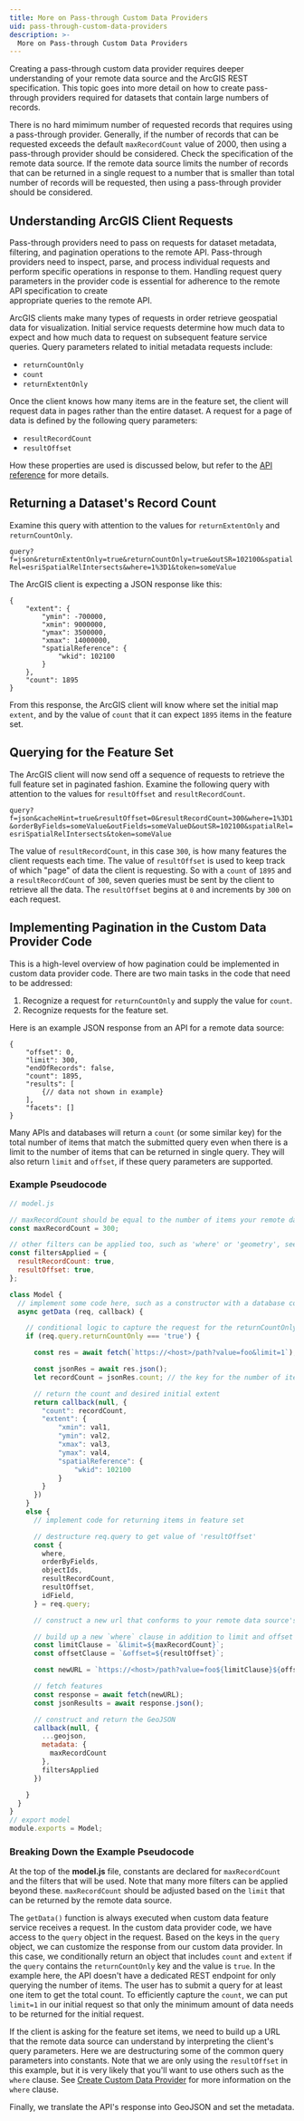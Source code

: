 ```yaml
---
title: More on Pass-through Custom Data Providers
uid: pass-through-custom-data-providers
description: >-
  More on Pass-through Custom Data Providers
---
```


Creating a pass-through custom data provider requires deeper understanding 
of your remote data source and the ArcGIS REST specification. This topic goes into 
more detail on how to create pass-through providers required for datasets that 
contain large numbers of records.

There is no hard mimimum number of requested records that requires using 
a pass-through provider. Generally, if the number of records that can be 
requested exceeds the default `maxRecordCount` value of 2000, then using a pass-through 
provider should be considered. Check the specification of the remote data source. If 
the remote data source limits the number of records that can be returned in a single 
request to a number that is smaller than total number of records will be requested, then 
using a pass-through provider should be considered.

## Understanding ArcGIS Client Requests 

Pass-through providers need to pass on requests for dataset metadata, filtering, and pagination 
operations to the remote API. Pass-through providers need to inspect, parse, and process individual 
requests and perform specific operations in response to them. Handling request query parameters 
in the provider code is essential for adherence to the remote API specification to create  
appropriate queries to the remote API.

ArcGIS clients make many types of requests in order retrieve geospatial data for visualization. 
Initial service requests determine how much data to expect and how much data to 
request on subsequent feature service queries. Query parameters related to initial metadata requests include:
- `returnCountOnly`
- `count` 
- `returnExtentOnly`   

Once the client knows how many items are in the feature set, the client will request 
data in pages rather than the entire dataset. A request for a page of data is defined by 
the following query parameters:
- `resultRecordCount`
- `resultOffset`  

How these properties are used is discussed below, but refer to the [API reference](../custom-data-provider-api-reference/)
for more details.

## Returning a Dataset's Record Count

Examine this query with attention to the values for `returnExtentOnly` and `returnCountOnly`.

`query?f=json&returnExtentOnly=true&returnCountOnly=true&outSR=102100&spatialRel=esriSpatialRelIntersects&where=1%3D1&token=someValue`

The ArcGIS client is expecting a JSON response like this:

```
{
    "extent": {
        "ymin": -700000,
        "xmin": 9000000,
        "ymax": 3500000,
        "xmax": 14000000,
        "spatialReference": {
            "wkid": 102100
        }
    },
    "count": 1895
}

```

From this response, the ArcGIS client will know where set the initial map `extent`, and by the value of `count` that
it can expect `1895` items in the feature set.

## Querying for the Feature Set

The ArcGIS client will now send off a sequence of requests to retrieve the full feature set in paginated fashion. Examine 
the following query with attention to the values for `resultOffset` and `resultRecordCount`.

`query?f=json&cacheHint=true&resultOffset=0&resultRecordCount=300&where=1%3D1&orderByFields=someValue&outFields=someValueD&outSR=102100&spatialRel=esriSpatialRelIntersects&token=someValue`

The value of `resultRecordCount`, in this case `300`, is how many features the client requests each time. The value of `resultOffset` 
is used to keep track of which "page" of data the client is requesting. So with a `count` of `1895` and a `resultRecordCount` of `300`, seven queries must 
be sent by the client to retrieve all the data. The `resultOffset` begins at `0` and increments by `300` on each request.

## Implementing Pagination in the Custom Data Provider Code

This is a high-level overview of how pagination could be implemented in custom data provider code. There are two main tasks in the code 
that need to be addressed: 
1. Recognize a request for `returnCountOnly` and supply the value for `count`. 
2. Recognize requests for the feature set.  

Here is an example JSON response from an API for a remote data source:

```
{
    "offset": 0,
    "limit": 300,
    "endOfRecords": false,
    "count": 1895,
    "results": [
        {// data not shown in example}
    ],
    "facets": []
}
```

Many APIs and databases will return a `count` (or some similar key) for the total number of items that match the submitted query even when there is a 
limit to the number of items that can be returned in single query. They will also return `limit` and `offset`, if these query parameters are supported. 

### Example Pseudocode

```js
// model.js

// maxRecordCount should be equal to the number of items your remote data source can return in one request
const maxRecordCount = 300;

// other filters can be applied too, such as 'where' or 'geometry', see documentation
const filtersApplied = {
  resultRecordCount: true,
  resultOffset: true,
};

class Model {
  // implement some code here, such as a constructor with a database connection
  async getData (req, callback) {

    // conditional logic to capture the request for the returnCountOnly
    if (req.query.returnCountOnly === 'true') {

      const res = await fetch(`https://<host>/path?value=foo&limit=1`);

      const jsonRes = await res.json();
      let recordCount = jsonRes.count; // the key for the number of items

      // return the count and desired initial extent
      return callback(null, {
        "count": recordCount,
        "extent": {
            "xmin": val1,
            "ymin": val2,
            "xmax": val3,
            "ymax": val4,
            "spatialReference": {
                "wkid": 102100
            }
        }
      }) 
    }
    else {
      // implement code for returning items in feature set

      // destructure req.query to get value of 'resultOffset'
      const {
        where,
        orderByFields,
        objectIds,
        resultRecordCount,
        resultOffset,
        idField,
      } = req.query;

      // construct a new url that conforms to your remote data source's specification

      // build up a new `where` clause in addition to limit and offset if desired
      const limitClause = `&limit=${maxRecordCount}`;
      const offsetClause = `&offset=${resultOffset}`;

      const newURL = `https://<host>/path?value=foo${limitClause}${offsetClause}`;

      // fetch features
      const response = await fetch(newURL);
      const jsonResults = await response.json();

      // construct and return the GeoJSON
      callback(null, {
        ...geojson,
        metadata: {  
          maxRecordCount
        },
        filtersApplied
      })

    }
  }
}
// export model
module.exports = Model;

```

### Breaking Down the Example Pseudocode

At the top of the **model.js** file, constants are declared for `maxRecordCount` and the filters that will be used. Note that 
many more filters can be applied beyond these. `maxRecordCount` should be adjusted based on the `limit` that can be returned 
by the remote data source.

The `getData()` function is always executed when custom data feature service receives a request. In the custom data provider code, 
we have access to the `query` object in the request. Based on the keys in the `query` object, we can customize the response from our 
custom data provider. In this case, we conditionally return an object that includes `count` and `extent` if the `query` contains 
the `returnCountOnly` key and the value is `true`. In the example here, the API doesn't have a dedicated REST endpoint for only 
querying the number of items. The user has to submit a query for at least one item to get the total count. To efficiently capture the `count`, we can 
put `limit=1` in our initial request so that only the minimum amount of data needs to be returned for the initial request.

If the client is asking for the feature set items, we need to build up a URL that the remote data source can understand by 
interpreting the client's query parameters. Here we are destructuring some of the common query parameters into constants. Note that 
we are only using the `resultOffset` in this example, but it is very likely that you'll want to use others such as the `where` clause. 
See [Create Custom Data Provider](../create-a-custom-data-feed-provider/) for more information on the `where` clause.

Finally, we translate the API's response into GeoJSON and set the metadata.


